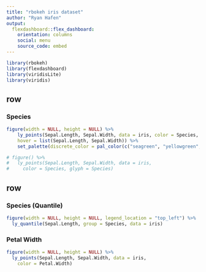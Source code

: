 ---
title: "rbokeh iris dataset"
author: "Ryan Hafen"
output: 
  flexdashboard::flex_dashboard:
    orientation: columns
    social: menu
    source_code: embed
---

```{r setup, include=FALSE}
library(rbokeh)
library(flexdashboard)
library(viridisLite)
library(viridis)
```

row
-----------------------------------------------------------------------

### Species

```{r}
figure(width = NULL, height = NULL) %>%
    ly_points(Sepal.Length, Sepal.Width, data = iris, color = Species, glyph = Species,
    hover = list(Sepal.Length, Sepal.Width)) %>%
    set_palette(discrete_color = pal_color(c("seagreen", "yellowgreen", "springgreen")))

# figure() %>%
#   ly_points(Sepal.Length, Sepal.Width, data = iris,
#     color = Species, glyph = Species)
```


row {.tabset .tabset-fade}
-----------------------------------------------------------------------

### Species (Quantile)

```{r}
figure(width = NULL, height = NULL, legend_location = "top_left") %>%
  ly_quantile(Sepal.Length, group = Species, data = iris)
```

### Petal Width

```{r}
figure(width = NULL, height = NULL) %>%
  ly_points(Sepal.Length, Sepal.Width, data = iris,
    color = Petal.Width)
```